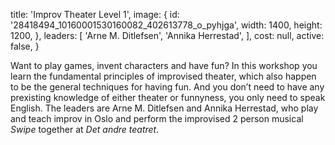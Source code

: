
  title: 'Improv Theater Level 1',
  image: {
    id: '28418494_10160001530160082_402613778_o_pyhjga',
    width: 1400,
    height: 1200,
  },
  leaders: [
    'Arne M. Ditlefsen',
    'Annika Herrestad',
  ],
  cost: null,
  active: false,
}

Want to play games, invent characters and have fun? In this workshop you learn the fundamental principles of improvised theater, which also happen to be the general techniques for having fun. And you don’t need to have any prexisting knowledge of either theater or funnyness, you only need to speak English. The leaders are Arne M. Ditlefsen and Annika Herrestad, who play and teach improv in Oslo and perform the improvised 2 person musical _Swipe_ together at _Det andre teatret_.

